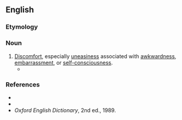 ==English==

===Etymology===
{{suffix|en|uncomfortable|ness}}

===Noun===
{{en-noun|-}}

# [[discomfort|Discomfort]], especially [[uneasiness]] associated with [[awkwardness]], [[embarrassment]], or [[self-consciousness]].
#* {{quote-text|en|year=1885|author=[[w:Mark_Twain|Mark Twain]]|title=Huckleberry Finn|chapter=19|passage=It took away all the '''uncomfortableness''' and we felt mighty good over it, because it would a been a miserable business to have any unfriendliness on the raft.}}

===References===
* {{R:Webster 1828}}
* {{R:Dictionary.com}}
* ''Oxford English Dictionary'', 2nd ed., 1989.